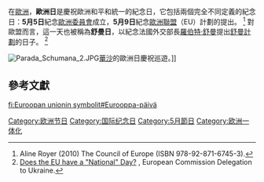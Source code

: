 {{Infobox Holiday
| holiday_name = European Day<br/>歐洲日
| image        = Big european flag at Strasbourg (France) - Europe Day 2009.jpg
| imagesize    = 300px
| caption      = 攝於2009年歐洲日，位於法國[[斯特拉斯堡|斯特拉斯堡]]的大型[[歐洲旗|歐洲旗]]。
| significance = [[欧洲委员会|欧洲委员会]] 成立日 / [[舒曼計劃|舒曼計劃]]提出日
| observedby   = {{flagicon|EU}}[[欧洲联盟|欧洲联盟]]<br />[[欧洲委员会|欧洲委员会]]<br />[[欧洲|欧洲]]
| date         = 5月5日/ 5月9日
| type         = 國際性的
| duration     = 一天
| frequency    = 每年
}}

在[[歐洲|歐洲]]，'''歐洲日'''是慶祝歐洲和平和統一的紀念日，它包括兩個完全不同定義的紀念日：'''5月5日'''紀念[[歐洲委員會|歐洲委員會]]成立，'''5月9日'''紀念[[歐洲聯盟|歐洲聯盟]]（EU）計劃的提出。 <ref>Aline Royer (2010) The Council of Europe (ISBN 978-92-871-6745-3).</ref> 對歐盟而言，這一天也被稱為'''舒曼日'''，以紀念法國外交部長[[罗伯特·舒曼_(政治家)|羅伯特·舒曼]]提出[[舒曼計劃|舒曼計劃]]的日子。 <ref> [http://www.delukr.ec.europa.eu/page6860.html Does the EU have a "National" Day?] {{webarchive|url=https://web.archive.org/web/20090504152513/http://www.delukr.ec.europa.eu/page6860.html |date=2009-05-04 }}, European Commission Delegation to Ukraine.</ref>

[[File:Parada_Schumana_2.JPG|thumb]][[華沙|華沙]]的歐洲日慶祝巡遊。]]

== 參考文獻 ==
<references/>

[[Category:欧洲节日|Category:欧洲节日]]
[[Category:国际纪念日|Category:国际纪念日]]
[[Category:5月節日|Category:5月節日]]
[[Category:欧洲一体化|Category:欧洲一体化]]

[[fi:Euroopan_unionin_symbolit#Eurooppa-päivä|fi:Euroopan unionin symbolit#Eurooppa-päivä]]